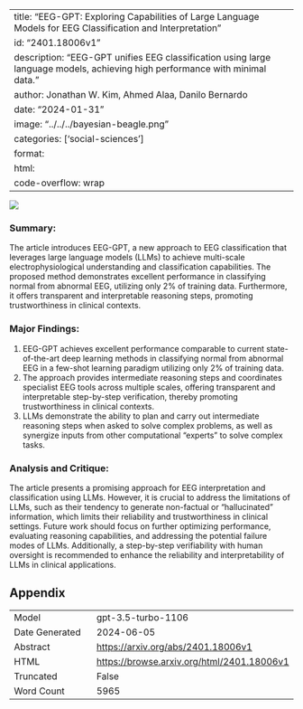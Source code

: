 
---
title: "EEG-GPT: Exploring Capabilities of Large Language Models for EEG Classification and Interpretation"
id: "2401.18006v1"
description: "EEG-GPT unifies EEG classification using large language models, achieving high performance with minimal data."
author: Jonathan W. Kim, Ahmed Alaa, Danilo Bernardo
date: "2024-01-31"
image: "../../../bayesian-beagle.png"
categories: ['social-sciences']
format:
  html:
    code-overflow: wrap
---

![](../../../bayesian-beagle.png)

### **Summary:**
The article introduces EEG-GPT, a new approach to EEG classification that leverages large language models (LLMs) to achieve multi-scale electrophysiological understanding and classification capabilities. The proposed method demonstrates excellent performance in classifying normal from abnormal EEG, utilizing only 2% of training data. Furthermore, it offers transparent and interpretable reasoning steps, promoting trustworthiness in clinical contexts.

### Major Findings:
1. EEG-GPT achieves excellent performance comparable to current state-of-the-art deep learning methods in classifying normal from abnormal EEG in a few-shot learning paradigm utilizing only 2% of training data.
2. The approach provides intermediate reasoning steps and coordinates specialist EEG tools across multiple scales, offering transparent and interpretable step-by-step verification, thereby promoting trustworthiness in clinical contexts.
3. LLMs demonstrate the ability to plan and carry out intermediate reasoning steps when asked to solve complex problems, as well as synergize inputs from other computational "experts" to solve complex tasks.

### Analysis and Critique:
The article presents a promising approach for EEG interpretation and classification using LLMs. However, it is crucial to address the limitations of LLMs, such as their tendency to generate non-factual or "hallucinated" information, which limits their reliability and trustworthiness in clinical settings. Future work should focus on further optimizing performance, evaluating reasoning capabilities, and addressing the potential failure modes of LLMs. Additionally, a step-by-step verifiability with human oversight is recommended to enhance the reliability and interpretability of LLMs in clinical applications.

## Appendix

|          |          |
|----------|----------|
| Model     | gpt-3.5-turbo-1106       |
| Date Generated     | 2024-06-05       |
| Abstract | [https://arxiv.org/abs/2401.18006v1](https://arxiv.org/abs/2401.18006v1)        |
| HTML     | [https://browse.arxiv.org/html/2401.18006v1](https://browse.arxiv.org/html/2401.18006v1)       |
| Truncated       | False       |
| Word Count       | 5965       |